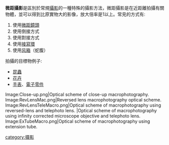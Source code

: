 '''微距攝影'''是區別於常規[[攝影|攝影]]的一種特殊的攝影方法，微距攝影是在近距離拍攝有關物體，並可以得到比原實物大的影像，放大倍率是1以上。常見的方式有:
#使用[[微距鏡頭|微距鏡頭]]
#使用倒接方式
#使用對接方式
#使用[[接寫環|接寫環]]
#使用[[风箱|风箱]]（蛇腹）

拍攝的目標物例子:
* [[昆蟲|昆蟲]]
* [[花卉|花卉]]
* [[手表|手表]]、[[電子|電子]][[零件|零件]]
<gallery widths="200px">
Image:Close-up.png|Optical scheme of close-up macrophotography.
Image:RevLensMac.png|Reversed lens macrophotography optical scheme.
Image:RevLensTeleMacro.png|Optical scheme of macrophotography using reversed-lens and telephoto lens.
|Optical scheme of macrophotography using infinity corrected microscope objective and telephoto lens.
Image:ExTubeMacro.png|Optical scheme of macrophotography using extension tube.
</gallery>

{{攝影小作品}}

{{Photography}}

[[category:摄影|category:摄影]]